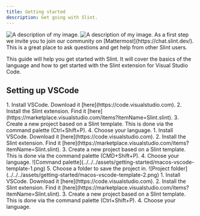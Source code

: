 ```yaml
---
title: Getting started
description: Get going with Slint.
---
```




<Image class="light:sl-hidden" src={myImageDark} width={50} alt="A description of my image." />
<Image class="dark:sl-hidden" src={myImageLight} width={50} alt="A description of my image." />
As a first step we invite you to join our community on [Mattermost](https://chat.slint.dev/). This is a great place to ask questions and get help from other Slint users.



This guide will help you get started with Slint. It will cover the basics of the language and how to get started with the Slint extension for Visual Studio Code.



## Setting up VSCode

<Tabs syncKey="dev-platform">
<TabItem label="Windows" icon="seti:windows">
<Steps>
1. Install VSCode.  
Download it [here](https://code.visualstudio.com).
2. Install the Slint extension.
Find it [here](https://marketplace.visualstudio.com/items?itemName=Slint.slint).
3. Create a new project based on a Slint template.
This is done via the command palette (Ctrl+Shift+P).
4. Choose your language.
</Steps>
</TabItem>
<TabItem label="macOS" icon="apple">
<Steps>
1. Install VSCode.  
Download it [here](https://code.visualstudio.com).
2. Install the Slint extension.
Find it [here](https://marketplace.visualstudio.com/items?itemName=Slint.slint).
3. Create a new project based on a Slint template.
This is done via the command palette (CMD+Shift+P).
4. Choose your language.
![Command palette](../../../assets/getting-started/macos-vscode-template-1.png)
5. Choose a folder to save the project in.
![Project folder](../../../assets/getting-started/macos-vscode-template-2.png)
</Steps>
</TabItem>
<TabItem label="Linux" icon="linux">
<Steps>
1. Install VSCode.  
Download it [here](https://code.visualstudio.com).
2. Install the Slint extension.
Find it [here](https://marketplace.visualstudio.com/items?itemName=Slint.slint).
3. Create a new project based on a Slint template.
This is done via the command palette (Ctrl+Shift+P).
4. Choose your language.
</Steps>
</TabItem>

</Tabs>

